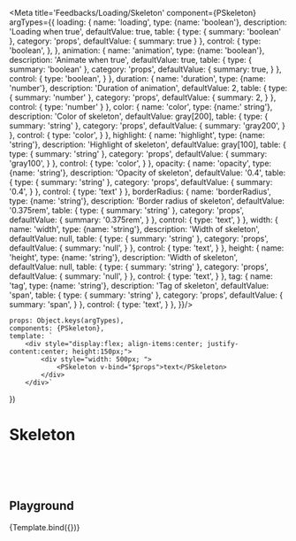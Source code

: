
<Meta title='Feedbacks/Loading/Skeleton' component={PSkeleton} argTypes={{
    loading: {
        name: 'loading',
        type: {name: 'boolean'},
        description: 'Loading when true',
        defaultValue: true,
        table: {
            type: {
                summary: 'boolean'
            },
            category: 'props',
            defaultValue: {
                summary: true
            }
        },
        control: {
            type: 'boolean',
        },
    },
    animation: {
        name: 'animation',
        type: {name: 'boolean'},
        description: 'Animate when true',
        defaultValue: true,
        table: {
            type: {
                summary: 'boolean'
            },
            category: 'props',
            defaultValue: {
                summary: true,
            }
        },
        control: {
            type: 'boolean',
        }
    },
    duration: {
        name: 'duration',
        type: {name: 'number'},
        description: 'Duration of animation',
        defaultValue: 2,
        table: {
            type: {
                summary: 'number'
            },
            category: 'props',
            defaultValue: {
                summary: 2,
            }
        },
        control: {
            type: 'number'
        }
    },
    color: {
        name: 'color',
        type: {name:' string'},
        description: 'Color of skeleton',
        defaultValue: gray[200],
        table: {
            type: {
                summary: 'string'
            },
            category: 'props',
            defaultValue: {
                summary: 'gray200',
            }
        },
        control: {
            type: 'color',
        }
    },
    highlight: {
        name: 'highlight',
        type: {name: 'string'},
        description: 'Highlight of skeleton',
        defaultValue: gray[100],
        table: {
            type: {
                summary: 'string'
            },
            category: 'props',
            defaultValue: {
                summary: 'gray100',
            }
        },
        control: {
            type: 'color',
        }
    },
    opacity: {
        name: 'opacity',
        type: {name: 'string'},
        description: 'Opacity of skeleton',
        defaultValue: '0.4',
        table: {
            type: {
                summary: 'string'
            },
            category: 'props',
            defaultValue: {
                summary: '0.4',
            }
        },
        control: {
            type: 'text'
        }
    },
    borderRadius: {
        name: 'borderRadius',
        type: {name: 'string'},
        description: 'Border radius of skeleton',
        defaultValue: '0.375rem',
        table: {
            type: {
                summary: 'string'
            },
            category: 'props',
            defaultValue: {
                summary: '0.375rem',
            }
        },
        control: {
            type: 'text',
        }
    },
    width: {
        name: 'width',
        type: {name: 'string'},
        description: 'Width of skeleton',
        defaultValue: null,
        table: {
            type: {
                summary: 'string'
            },
            category: 'props',
            defaultValue: {
                summary: 'null',
            }
        },
        control: {
            type: 'text',
        }
    },
    height: {
        name: 'height',
        type: {name: 'string'},
        description: 'Width of skeleton',
        defaultValue: null,
        table: {
            type: {
                summary: 'string'
            },
            category: 'props',
            defaultValue: {
                summary: 'null',
            }
        },
        control: {
            type: 'text',
        }
    },
    tag: {
        name: 'tag',
        type: {name: 'string'},
        description: 'Tag of skeleton',
        defaultValue: 'span',
        table: {
            type: {
                summary: 'string'
            },
            category: 'props',
            defaultValue: {
                summary: 'span',
            }
        },
        control: {
            type: 'text',
        }
    },
}}/>

    props: Object.keys(argTypes),
    components: {PSkeleton},
    template: `
        <div style="display:flex; align-items:center; justify-content:center; height:150px;">
            <div style="width: 500px; ">
                <PSkeleton v-bind="$props">text</PSkeleton>
            </div>
        </div>`
})

# Skeleton

<br/>
<br/>
<br/>

## Playground

<Canvas>
    <Story name="playground" height="150px">
        {Template.bind({})}
    </Story>
</Canvas>

<ArgsTable story="playground" />
